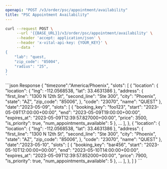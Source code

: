 ```yaml
---
openapi: "POST /v3/order/psc/appointment/availability"
title: "PSC Appointment Availability"
---
```


<RequestExample>

```bash cURL
curl --request POST \
     --url '{{BASE_URL}}/v3/order/psc/appointment/availability' \
     --header 'accept: application/json' \
     --header 'x-vital-api-key: {YOUR_KEY}' \
     --data '
{
    "lab": "quest,
    "zip_code": "85004",
    "radius": "25",
}
'
```
</RequestExample>

<ResponseExample>
```json Response
{
    "timezone":"America/Phoenix",
    "slots": [
        {
            "location": {
                "location": {
                    "lng": -112.0568538,
                    "lat": 33.4631386
                },
                "address": {
                    "first_line": "1300 N 12th St",
                    "second_line": "Ste 300",
                    "city": "Phoenix",
                    "state": "AZ",
                    "zip_code": "85006",
                },
                "code": "23070",
                "name": "QUEST"
            },
            "date":"2023-05-09",
            "slots": [
                {
                    "booking_key": "foo123",
                    "start": "2023-05-09T17:00:00+00:00",
                    "end": "2023-05-09T19:00:00+00:00",
                    "expires_at": "2023-05-09T12:39:57.827000+00:00",
                    "price": 3500,
                    "is_priority": true,
                    "num_appointments_available": 5
                },
                ...
            ],
        },
        {
            "location": {
                "location": {
                    "lng": -112.0568538,
                    "lat": 33.4631386
                },
                "address": {
                    "first_line": "1300 N 12th St",
                    "second_line": "Ste 300",
                    "city": "Phoenix",
                    "state": "AZ",
                    "zip_code": "85006",
                },
                "code": "23070",
                "name": "QUEST"
            },
            "date":"2023-05-10",
            "slots": [
                {
                    "booking_key": "bar456",
                    "start": "2023-05-10T12:00:00+00:00",
                    "end": "2023-05-10T14:00:00+00:00",
                    "expires_at": "2023-05-09T12:39:57.852000+00:00",
                    "price": 7900,
                    "is_priority": true,
                    "num_appointments_available": 5
                },
                ...
            ],
        },
    ]
}
```
</ResponseExample>
